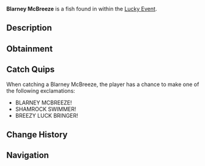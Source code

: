 {{FishInfobox
|image          = Blarney McBreeze.png
|rarity         = Limited
|sea            = First Sea
|location       = [[Lucky Event]]
|sublocation    = 
|sources        = Fishing Rod
|radar_location = 
|prog_speed     = -65
|xp             = 2200
|weather        = Rain
|time           = 
|season         = Spring
|bait           = Lucky
|base_weight    = 160
|base_value     = 5500
|weight_range   = 95
|base_chance    = 3
|base_resil     = 10
}}
'''Blarney McBreeze''' is a {{Rarity|Limited}} fish found in within the [[Lucky Event]].

== Description ==
{{Description|A sleek blue fish that rides warm currents, its scales sparkle like shamrocks. A St. Patrick's breezy delight!|Bestiary Entry}}

== Obtainment ==
{{Description|Appears randomly in Lucky Event pools, lured by a rainbow glow.|Bestiary Hint}}
{{Fish Availability|
Lucky Event/Blarney McBreeze
|top_rods      = 
Leviathan's Fang Rod\18763.66\51073.85;
Free Spirit Rod\15393.91\49555.84;
Ethereal Prism Rod\15177.02\36533.89;
Seraphic Rod\14868.71\37077.41;
No-Life Rod\14585.96\37857.44;
Resourceful Rod\11325.08\26686.55;
Destiny Rod\11656.43\27007.01;
Heaven's Rod\10649.29\25597.7;
Trident Rod\14207.29\45735.88;
Fischer's Rod\6749.03\22203.71;
Adventurer's Rod\6613.14\21756.65;
Plastic Rod\6787.42\22169.71;
Challenger's Rod\13567.69\36274.84;
Rod Of The Forgotten Fang\13468.01\33747.6;
Rod Of The Depths\11653.38\29561.38;
Rod Of The Exalted One\11646.51\28575.74;
Zeus Rod\11346.44\29883.78;
Verdant Shear Rod\11068.27\29604.04;
Blazebringer Rod\10951.72\28844.19;
Depthseeker Rod\10614.26\28716.56;
Avalanche Rod\9308.01\25082.92;
Volcanic Rod\8871.21\23364.63;
Steady Rod\3228.93\9483.1
|recommended   = Ethereal Prism Rod
}}

== Catch Quips ==
When catching a Blarney McBreeze, the player has a chance to make one of the following exclamations:
* BLARNEY MCBREEZE!
* SHAMROCK SWIMMER!
* BREEZY LUCK BRINGER!

== Change History ==
{{Change History|{{subst:Current Version}}}}

== Navigation ==
{{Fish Navbox|Lucky Event}}